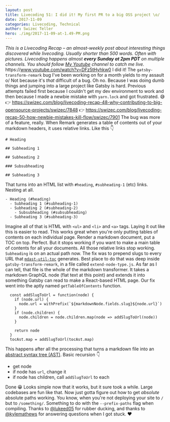 ```yaml
---
layout: post
title: Livecoding 51: I did it! My first PR to a big OSS project \o/
date: 2017-11-09
categories: Livecoding, Technical
author: Swizec Teller
hero: ./img/2017-11-09-at-1.49-PM.png
---
```


_This is a Livecoding Recap – an almost-weekly post about interesting things discovered while livecoding. Usually shorter than 500 words. Often with pictures. Livecoding happens almost **every Sunday at 2pm PDT** on multiple channels. You should follow [My Youtube](https://www.youtube.com/TheSwizec) channel to catch me live._ https&#x3A;//www.youtube.com/watch?v=DFz5tHyhkw0 I did it! The `gatsby-transform-remark` bug I've been working on for a month yields to my assault o/ Not because it's _that_ difficult of a bug. Oh no. Because I was doing dumb things and jumping into a large project like Gatsby is hard. Previous attempts failed first because I couldn't get my dev environment to work and then because I made a newbie mistake with `yarn.lock` and got frustrated. 😅 👉 <https://swizec.com/blog/livecoding-recap-48-why-contributing-to-big-opensource-projects/swizec/7848> 👉 <https://swizec.com/blog/livecoding-recap-50-how-newbie-mistakes-kill-flow/swizec/7901> The bug was more of a feature, really. When Remark generates a table of contents out of your markdown headers, it uses relative links. Like this 👇

    # Heading

    ## Subheading 1

    ## Subheading 2

    ### Subsubheading

    ## Subheading 3

That turns into an HTML list with `#heading`, `#subheading-1` (etc) links. Nesting at all.

    - Heading (#heading)
      - Subheading 1 (#subheading-1)
      - Subheading 2 (#subheading-2)
        - Subsubheading (#subsubheading)
      - Subheading 3 (#subheading-3)

Imagine all of that is HTML with `<ul>` and `<li>` and `<a>` tags. Laying it out like this is easier to read. This works great when you're only putting tables of contents on each individual page. Render a markdown document, put a TOC on top. Perfect. But it stops working if you want to make a main table of contents for all your documents. All those relative links stop working. `Subheading` is on an actual path now. The fix was to prepend slugs to every URL that [`mdast-util-toc`](https://github.com/BarryThePenguin/mdast-util-toc) generates. Best place to do that was deep inside `gatsby-transform-remark`, in a file called `extend-node-type.js`. As far as I can tell, that file is the whole of the markdown transformer. It takes a markdown GraphQL node (flat text at this point) and extends it into something Gatsby can read to make a React-based HTML page. Our fix went into the aptly named `getTableOfContents` function.

      const addSlugToUrl = function(node) {
        if (node.url) {
          node.url = withPrefix(`${markdownNode.fields.slug}${node.url}`)
        }
        if (node.children) {
          node.children = node.children.map(node => addSlugToUrl(node))
        }

        return node
      }
      tocAst.map = addSlugToUrl(tocAst.map)

This happens after all the processing that turns a markdown file into an [abstract syntax tree (AST)](https://en.wikipedia.org/wiki/Abstract_syntax_tree). Basic recursion 👇

-   get node
-   if node has `url`, change it
-   if node has children, call `addSlugToUrl` to each

Done 😁 Looks simple now that it works, but it sure took a while. Large codebases are fun like that. Now just gotta figure out how to get _absolute_ absolute paths working. You know, when you're not deploying your site to `/` but to `/something/`. Something to do with the `--prefix-paths` flag when compiling. Thanks to [@lukeed05](https://twitter.com/lukeed05) for rubber ducking, and thanks to [@kylemathews](https://twitter.com/kylemathews) for answering questions when I got stuck. ❤️
